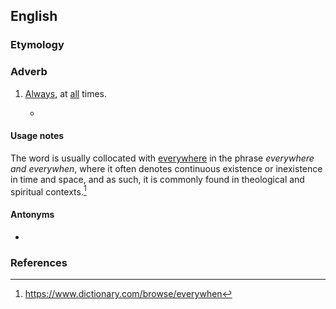 ==English==

===Etymology===
{{af|en|every|when}}

===Adverb===
{{en-adv|-}}

# {{lb|en|rare}} [[always|Always]], at [[all]] times.
#* {{quote-book|en|year=1843|author=[[w:Thomas_Carlyle|Thomas Carlyle]]|title=[[:w:Past and Present (book)|Past and Present]]|section=book 3, ch. VIII, ''Unworking Aristocracy''|passage=Everywhere and '''everywhen''' a man has to ‘''pay'' with his life;’ to do his work, as a soldier does, at the expense of life.}}

====Usage notes====
The word is usually collocated with [[everywhere]] in the phrase ''everywhere and everywhen'', where it often denotes continuous existence or inexistence in time and space, and as such, it is commonly found in theological and spiritual contexts.<ref>https://www.dictionary.com/browse/everywhen</ref>

====Antonyms====
* {{l|en|never}}

===References===
<references/>